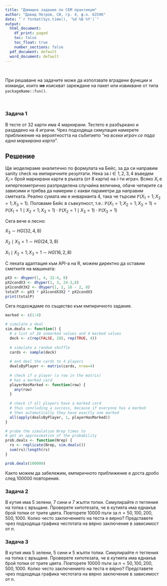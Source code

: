 ```yaml
---
title: "Домашно задание по СЕМ практикум"
author: "Давид Петров, СИ, гр. 4, ф.н. 62596"
date: "`r format(Sys.time(), '%d %B %Y')`"
output:
  html_document:
    df_print: paged
    toc: false
    toc_float: true
    number_sections: false
  pdf_document: default
  word_document: default
---
```


<br>

При решаване на задачите може да използвате вградени функции и команди, които **не** изискват зареждане на пакет или извикване от типа `packageName::fun()`.

<br>

### Задача 1

В тесте от $32$ карти има $4$ маркирани. Тестето е разбъркано и раздадено на $4$ играчи. Чрез подходяща симулация намерете приближение на вероятността на събитието *"на всеки играч се пада една маркирана карта"*.

## Решение

Ще моделираме аналитично по формулата на Бейс, за да си направим sanity check на емпиричните резултати. Нека за $i \in {1,2,3,4}$ въведем $X_i :=$ брой маркирани карти в ръката (от 8 карти) на $i$-ти играч. Всяко $X_i$ е хипергеометрично разпределена случайна величина, обаче четирите са зависими и трябва да намерим с какви параметри да направим сметката. Реално сумата им е инварианта 4, така че търсим $\mathbb{P}(X_1 = 1; X_2 = 1; X_3 = 1)$. Ползваме Бейс в съвкупност, т.е.: $\mathbb{P}(X_1 = 1; X_2 = 1; X_3 = 1) = \mathbb{P}(X_1 = 1 \mid X_2 = 1; X_3 = 1)\cdot \mathbb{P}(X_2 = 1 \mid X_3 = 1)\cdot \mathbb{P}(X_3 = 1)$ 

Сега вече е лесно: 


$X_3 \sim HG(32, 4, 8)$ 


$X_2 \mid X_3 = 1 \sim HG(24, 3, 8)$ 


$X_1 \mid X_2 = 1; X_3 = 1 \sim HG(16,2,8)$

С леката адаптация към API-а на R, можем директно да оставим сметките на машината:

```r
pX3 <- dhyper(1, 4, 32-4, 8)
pX2condX3 <- dhyper(1, 3, 24-3,8)
pX1condX3X2 <- dhyper(1, 2, 16 - 2, 8)
totalP <- pX3 * pX1condX3X2 * pX2condX3
print(totalP)
```

Сега подхождаме по същество към емпиричното задание.

```r
marked <- c(1:4)

# simulate a deal
sim.deals <- function() {
  # a list of 28 unmarked values and 4 marked values
  deck <- c(rep(FALSE, 28), rep(TRUE, 4))
  
  # simulate a random shuffle
  cards <- sample(deck)
  
  # and deal the cards to 4 players
  dealsByPlayer <- matrix(cards, nrow=4)
  
  # check if a player (a row in the matrix)
  # has a marked card
  playerHasMarked <- function(row) {
    any(row)
  }
  
  # check if all players have a marked card
  # thus concluding a success, because if everyone has a marked
  # then automatically they have exactly one marked
  all(apply(dealsByPlayer, 1, playerHasMarked))
}

# probe the simulation Nrep times to
# get an approximation of the probability
prob.deals <- function(Nrep) {
  rs <- replicate(Nrep, sim.deals())
  sum(rs)/length(rs)
}

prob.deals(100000)
```
Както можем да забележим, емпиричното приближение е доста дробо след 100000 повторения.


### Задача 2

В кутия има $5$ зелени, $7$ сини и $7$ жълти топки. Симулирайте $n$ тегления на топка с връщане. Проверете хипотезата, че в кутията има еднакъв брой топки от трите цвята. Повторете $10000$ пъти за $n=50, 100, 200, 500, 1000$. Колко често заключението на теста е вярно? Представете чрез подходяща графика честотата на вярно заключение в зависимост от $n$.

### Задача 3

В кутия има $5$ зелени, $5$ сини и $5$ жълти топки. Симулирайте $n$ тегления на топка с връщане. Проверете хипотезата, че в кутията има еднакъв брой топки от трите цвята. Повторете $10000$ пъти за $n=50, 100, 200, 500, 1000$. Колко често заключението на теста е вярно? Представете чрез подходяща графика честотата на вярно заключение в зависимост от $n$.
